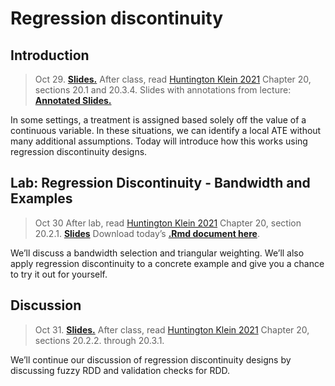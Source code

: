 
# Regression discontinuity


## Introduction

> Oct 29. [**Slides.**](assets/slides/rdd_intro.pdf) After class, read [Huntington Klein 2021](https://theeffectbook.net/ch-RegressionDiscontinuity.html) Chapter 20, sections 20.1 and 20.3.4. Slides with annotations from lecture: [**Annotated Slides.**](assets/slides/rdd_intro_annotated.pdf)

In some settings, a treatment is assigned based solely off the value of a continuous variable. In these situations, we can identify a local ATE without many additional assumptions. Today will introduce how this works using regression discontinuity designs. 

## Lab: Regression Discontinuity - Bandwidth and Examples

> Oct 30 After lab, read [Huntington Klein 2021](https://theeffectbook.net/ch-RegressionDiscontinuity.html) Chapter 20, section 20.2.1.
[**Slides**]() Download today's [**.Rmd document here**]().

We'll discuss a bandwidth selection and triangular weighting. We'll also apply regression discontinuity to a concrete example and give you a chance to try it out for yourself.

## Discussion

> Oct 31. [**Slides.**]() After class, read [Huntington Klein 2021](https://theeffectbook.net/ch-RegressionDiscontinuity.html) Chapter 20, sections 20.2.2. through 20.3.1.

We'll continue our discussion of regression discontinuity designs by discussing fuzzy RDD and validation checks for RDD.